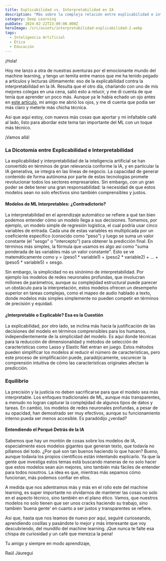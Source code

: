 ```yaml
---
title: Explicabilidad vs. Interpretabilidad en IA
description: "Más sobre la compleja relación entre explicabilidad e interpretabilidad en IA. El reto de equilibrar precisión, equidad y comprensión en modelos de machine learning con un enfoque un poco técnico. Para entusiastas y profesionales del ML. \U0001F916\U0001F9E0\U0001F4A1 #MachineLearning #IAExplicable #Interpretabilidad"
category: Deep Learning
pubDate: 2024-02-22T23:00:00.000Z
heroImage: /src/assets/interpretabilidad-explicabilidad-2.webp
tags:
  - Inteligencia Artificial
  - Ética
  - Educación
---
```


¡Hola!

Hoy me lanzo a otra de nuestras aventuras por el emocionante mundo del machine learning, y tengo un temita entre manos que me ha tenido pegado a artículos y lecturas últimamente: eso de la explicabilidad contra la interpretabilidad en la IA. Resulta que el otro día, charlando con uno de mis mejores colegas en una cena, salió esto a relucir, y me di cuenta de que tenía que aprender un poco más. Aunque ya le había echado un ojo antes en [este artículo](https://mindfulml.vialabsdigital.com/newsletter/post/interpretabilidad-vs-explicabilidad-desvelando-el-enigma-del-machine-learning/), mi amigo me abrió los ojos, y me di cuenta que podía ser más claro y meterle más chicha técnica.

Así que aquí estoy, con nuevos más cosas que aportar y mi infaltable café al lado, listo para  abordar este tema tan importante del ML con un toque más técnico.

¡Vamos allá!

### La Dicotomía entre Explicabilidad e Interpretabilidad

La explicabilidad y interpretabilidad de la inteligencia artificial se han convertido en términos de gran relevancia conforme la IA, y en particular la IA generativa, se integra en las líneas de negocio. La capacidad de generar contenido de forma autónoma por parte de estas tecnologías promete revolucionar todos los sectores empresariales. Sin embargo, con un gran poder se debe tener una gran responsabilidad: la necesidad de que estos modelos sean no solo efectivos sino también comprensibles y justos.

#### Modelos de ML Interpretables: ¿Contradictorio?

La interpretabilidad en el aprendizaje automático se refiere a qué tan bien podemos entender cómo un modelo llega a sus decisiones. Tomemos, por ejemplo, un modelo simple de regresión logística, el cual podría usar cinco variables de entrada. Cada una de estas variables es multiplicada por un coeficiente específico (conocido como "peso") y luego se suma un valor constante (el "sesgo" o "intercepto") para obtener la predicción final. En términos más simples, la fórmula que usamos es algo así como "suma ponderada de las variables más un valor constante". Esto se ve matemáticamente como y = (peso1 \* variable1) + (peso2 \* variable2) + ... + (peso5 \* variable5) + sesgo.

Sin embargo, la simplicidad no es sinónimo de interpretabilidad. Por ejemplo los modelos de redes neuronales profundas, que involucran millones de parámetros, aunque su complejidad estructural puede parecer un obstáculo para la interpretación, estos modelos ofrecen un desempeño superior en tareas complejas, como el mapeo de audio hablado a texto, donde modelos más simples simplemente no pueden competir en términos de precisión y equidad.

#### ¿Interpretable o Explicable? Esa es la Cuestión

La explicabilidad, por otro lado, se inclina más hacia la justificación de las decisiones del modelo en términos comprensibles para los humanos, independientemente de la simplicidad del modelo. Es aquí donde técnicas para la reducción de dimensionalidad y métodos de selección de características como Lasso y Elastic Net entran en juego. Estos métodos pueden simplificar los modelos al reducir el número de características, pero este proceso de simplificación puede, paradójicamente, oscurecer la comprensión intuitiva de cómo las características originales afectan la predicción.

### Equilibrio

La precisión y la justicia no deben sacrificarse para que el modelo sea más interpretable. Los enfoques tradicionales de ML, aunque más transparentes, a menudo no logran capturar la complejidad de algunos tipos de datos y tareas. En cambio, los modelos de redes neuronales profundas, a pesar de su opacidad, han demostrado ser muy efectivos, aunque su funcionamiento interno pueda ser menos accesible. Es paradódijo ¿verdad?

#### Entendiendo el Porqué Detrás de la IA

Sabemos que hay un montón de cosas sobre los modelos de IA, especialmente esos modelos gigantes que generan texto, que todavía no pillamos del todo. ¿Por qué son tan buenos haciendo lo que hacen? Bueno, aunque todavía los propios científicos están intentando explicarlo. Ya que la gente que investiga estos temas está buscando maneras de no solo hacer que estos modelos sean aún mejores, sino también más fáciles de entender para todos nosotros. La idea es que, mientras más sepamos cómo funcionan, más podemos confiar en ellos.

A medida que nos adentramos más y más en el rollo este del machine learning, es super importante no olvidarnos de mantener las cosas no solo  en el aspecto técnico, sino también en el plano ético. Vamos, que nuestros modelos no solo tienen que ser unos cracks haciendo su trabajo, sino también 'buena gente' en cuanto a ser justos y transparentes se refiere.

Así que, hasta que nos leamos de nuevo por aquí, seguiré curioseando, aprendiendo cosillas y pasándote lo mejor y más interesante que voy descubriendo, del mundillo del machine learning. ¡Que nunca te falte esa chispa de curiosidad y un café que merezca la pena!

Tu amigo  y siempre en modo aprendizaje,

Raúl Jáuregui
